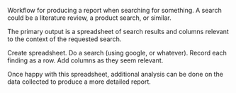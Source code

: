Workflow for producing a report when searching for something.
A search could be a literature review, a product search, or similar.

The primary output is a spreadsheet of search results and columns relevant to the context of the requested search.

Create spreadsheet.
Do a search (using google, or whatever).
Record each finding as a row.
Add columns as they seem relevant.

Once happy with this spreadsheet, additional analysis can be done on the data collected to produce a more detailed report.
